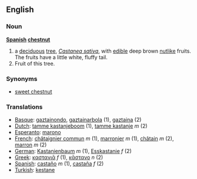 ==English==
===Noun===
'''[[Spanish]] [[chestnut]]'''
{{wikipedia}}
# a [[deciduous]] [[tree]], ''[[Castanea sativa]]'', with [[edible]] deep brown [[nut]]like fruits. The fruits have a little white, fluffy tail.
# Fruit of this tree.
===Synonyms===
*[[sweet chestnut]]

===Translations===
*[[Basque]]: [[gaztainondo]], [[gaztainarbola]] (1), [[gaztaina]] (2)
*[[Dutch]]: [[tamme kastanjeboom]] (1), [[tamme kastanje]] ''m'' (2)
*[[Esperanto]]: [[marono]]
*[[French]]: [[châtaignier commun]] ''m'' (1), [[marronier]] ''m'' (1), [[châtain]] ''m'' (2), [[marron]] ''m'' (2)
*[[German]]: [[Kastanienbaum]] ''m'' (1), [[Esskastanie]] ''f'' (2)
*[[Greek]]: [[καστανιᾱ]] ''f'' (1), [[κᾱστανο]] ''n'' (2)
*[[Spanish]]: [[castaño]] ''m'' (1), [[castaña]] ''f'' (2)
*[[Turkish]]: [[kestane]]